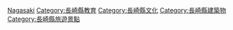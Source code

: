 {{日本行政區劃分類導航|博物館}}
{{Commonscat|Museums in Nagasaki prefecture}}

[[Category:日本各都道府縣博物館|Nagasaki]]
[[Category:長崎縣教育|Category:長崎縣教育]]
[[Category:長崎縣文化|Category:長崎縣文化]]
[[Category:長崎縣建築物|Category:長崎縣建築物]]
[[Category:長崎縣旅遊景點|Category:長崎縣旅遊景點]]